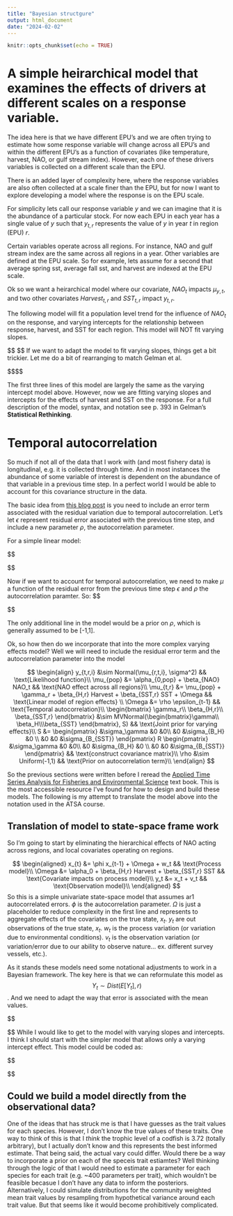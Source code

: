 ```yaml
---
title: "Bayesian structgure"
output: html_document
date: "2024-02-02"
---
```


```r
knitr::opts_chunk$set(echo = TRUE)
```

# A simple heirarchical model that examines the effects of drivers at different scales on a response variable. 

The idea here is that we have different EPU's and we are often trying to estimate how some response variable will change across all EPU's and within the different EPU's as a function of covariates (like temperature, harvest, NAO, or gulf stream index). However, each one of these drivers variables is collected on a different scale than the EPU. 

There is an added layer of complexity here, where the response variables are also often collected at a scale finer than the EPU, but for now I want to explore developing a model where the response is on the EPU scale. 

For simplicity lets call our response variable $y$ and we can imagine that it is the abundance of a particular stock. For now each EPU in each year has a single value of $y$ such that $y_{t,r}$ represents the value of $y$ in year $t$ in region (EPU) $r$. 

Certain variables operate across all regions. For instance, NAO and gulf stream index are the same across all regions in a year. Other variables are defined at the EPU scale. So for example, lets assume for a second that average spring sst, average fall sst, and harvest are indexed at the EPU scale.

Ok so we want a heirarchical model where our covariate, $NAO_t$ impacts $\mu_{y,t}$, and two other covariates $Harvest_{t,r}$ and $SST_{t,r}$ impact $y_{t,r}$. 

The following model will fit a population level trend for the influence of $NAO_t$ on the response, and varying intercepts for the relationship between response, harvest, and SST for each region. This model will NOT fit varying slopes. 

$$ \begin{align}


\mu_{pop} = \alpha_{0,pop} + \beta_{NAO} NAO_t \\

\mu_r = \mu_{pop} + \gamma_r + \beta_H Harvest + \beta_{SST} SST \\

y_{t,r} \sim Normal(\mu_r, \sigma^2)\\


\end{align}$$
If we want to adapt the model to fit varying slopes, things get a bit trickier. Let me do a bit of rearranging to match Gelman et al.

$$\begin{align}

y_{t,r} &\sim Normal(\mu_r, \sigma^2) && \text{Likelihood function}\\
\mu_{pop} &= \alpha_{0,pop} + \beta_{NAO} NAO_t && \text{NAO effect across all regions}\\
\mu_r &= \mu_{pop} + \gamma_r + \beta_{H,r} Harvest + \beta_{SST,r} SST && \text{Linear model of regional effects} \\
\begin{bmatrix}
\gamma_r\\
\beta_{H,r}\\
\beta_{SST,r}
\end{bmatrix} &= MVNormal(\begin{bmatrix}\gamma\\ \beta_H\\\beta_{SST} \end{bmatrix}, S) && \text{Joint prior for varying effects}\\
S &= \begin{pmatrix}
&\sigma_\gamma &0 &0\\
&0 &\sigma_{B_H} &0 \\
&0 &0 &\sigma_{B_{SST}}
\end{pmatrix} R \begin{pmatrix}
&\sigma_\gamma &0 &0\\
&0 &\sigma_{B_H} &0 \\
&0 &0 &\sigma_{B_{SST}}
\end{pmatrix} && \text{construct covariance matrix}

\end{align}$$

The first three lines of this model are largely the same as the varying intercept model above. However, now we are fitting varying slopes and intercepts for the effects of harvest and SST on the response. For a full description of the model, syntax, and notation see p. 393 in Gelman's **Statistical Rethinking**.


# Temporal autocorrelation

So much if not all of the data that I work with (and most fishery data) is longitudinal, e.g. it is collected through time. And in most instances the abundance of some variable of interest is dependent on the abundance of that variable in a previous time step. In a perfect world I would be able to account for this covariance structure in the data. 

The basic idea from [this blog post](https://agabrioblog.onrender.com/stan/autocorrelation-stan/autocorrelation-stan/) is you need to include an error term associated with the residual variation due to temporal autocorrelation. Let's let $\epsilon$ represent residual error associated with the previous time step, and include a new parameter $\rho$, the autocorrelation parameter.

For a simple linear model: 

$$
\begin{aligned}

y \sim Dist(\mu)\\
\mu = \alpha_0 + \beta x\\

\end{aligned}$$

Now if we want to account for temporal autocorrelation, we need to make $\mu$ a function of the residual error from the previous time step $\epsilon$ and $\rho$ the autocorrelation paramter. So: 
$$
\begin{aligned}

y_{i,t} \sim Dist(\mu_{i,t})\\
\mu_{i,t} = \alpha_0 + \beta x + \rho \epsilon_{i, t-1}

\end{aligned}
$$

The only additional line in the model would be a prior on $\rho$, which is generally assumed to be [-1,1].

Ok, so how then do we incorporate that into the more complex varying effects model? Well we will need to include the residual error term and the autocorrelation parameter into the model

$$
\begin{align}
y_{t,r,i} &\sim Normal(\mu_{r,t,i}, \sigma^2) && \text{Likelihood function}\\
\mu_{pop} &= \alpha_{0,pop} + \beta_{NAO} NAO_t && \text{NAO effect across all regions}\\
\mu_{t,r} &= \mu_{pop} + \gamma_r + \beta_{H,r} Harvest + \beta_{SST,r} SST + \Omega && \text{Linear model of region effects} \\
\Omega &= \rho \epsilon_{t-1} && \text{Temporal autocorrelation}\\ 
\begin{bmatrix}
\gamma_r\\
\beta_{H,r}\\
\beta_{SST,r}
\end{bmatrix} &\sim MVNormal(\begin{bmatrix}\gamma\\ \beta_H\\\beta_{SST} \end{bmatrix}, S) && \text{Joint prior for varying effects}\\
S &= \begin{pmatrix}
&\sigma_\gamma &0 &0\\
&0 &\sigma_{B_H} &0 \\
&0 &0 &\sigma_{B_{SST}}
\end{pmatrix} R \begin{pmatrix}
&\sigma_\gamma &0 &0\\
&0 &\sigma_{B_H} &0 \\
&0 &0 &\sigma_{B_{SST}}
\end{pmatrix} && \text{construct covariance matrix}\\
\rho &\sim Uniform(-1,1) && \text{Prior on autocorrelation term}\\
\end{align}
$$

So the previous sections were written before I reread the [Applied Time Series Analysis for Fisheries and Environmental Science](https://atsa-es.github.io/atsa-labs/) text book. This is the most accessible resource I've found for how to design and build these models. The following is my attempt to translate the model above into the notation used in the ATSA course. 

## Translation of model to state-space frame work

So I'm going to start by eliminating the hierarchical effects of NAO acting across regions, and local covariates operating on regions. 


$$
\begin{aligned}
x_{t} &= \phi x_{t-1} + \Omega + w_t && \text{Process model}\\
\Omega &= \alpha_0 + \beta_{H,r} Harvest + \beta_{SST,r} SST && \text{Covariate impacts on process model}\\
y_t &= x_t + v_t && \text{Observation model}\\
\end{aligned}
$$
So this is a simple univariate state-space model that assumes ar1 autocorrelated errors. $\phi$ is the autocorrelation parameter. $\Omega$ is just a placeholder to reduce complexity in the first line and represents to aggregate effects of the covariates on the true state, $x_t$. $y_t$ are out observations of the true state, $x_t$. $w_t$ is the process variation (or variation due to environmental conditions). $v_t$ is the observation variation (or variation/error due to our ability to observe nature... ex. different survey vessels, etc.). 

As it stands these models need some notational adjustments to work in a Bayesian framework. The key here is that we can reformulate this model as $$ Y_t \sim Dist(E[Y_t],r) $$. And we need to adapt the way that error is associated with the mean values.

$$
\begin{aligned}
\text{Transformed parameters}\\
\mu_{pop} &= \alpha_{0,pop} + \beta_{NAO} NAO_t && \text{NAO effect across all regions}\\
\mu_{t,r} &= \mu_{pop} + \gamma_r + \beta_{H,r} Harvest + \beta_{SST,r} SST + \rho \mu_{t-1,r} && \text{Linear model of region effects} \\
\\
\text{Likelihood}\\
\\

x_{t,r} &\sim Normal(\mu_{t,r}, w)&& \text{Likelihood process model}\\
y_{t,r,i} &\sim Normal(x_{t,r}, v) && \text{Likelihood obversation model}\\
\\
\text{Priors}
\\
\begin{bmatrix}
\gamma_r\\
\beta_{H,r}\\
\beta_{SST,r}
\end{bmatrix} &\sim MVNormal(\begin{bmatrix}\gamma\\ \beta_H\\\beta_{SST} \end{bmatrix}, S) && \text{Joint prior for varying effects}\\
S &= \begin{pmatrix}
&\sigma_\gamma &0 &0\\
&0 &\sigma_{B_H} &0 \\
&0 &0 &\sigma_{B_{SST}}
\end{pmatrix} R \begin{pmatrix}
&\sigma_\gamma &0 &0\\
&0 &\sigma_{B_H} &0 \\
&0 &0 &\sigma_{B_{SST}}
\end{pmatrix} && \text{Covariance matrix}\\
\rho &\sim Uniform(-1,1) && \text{Prior on autocorrelation term}\\
\alpha_0 &\sim Normal(0, 10) && \text{Prior on global intercept}\\
\beta_{NAO} &\sim Normal(0, 10) && \text{Prior on effect of NAO}\\
w &\sim Exp(1) && \text{Prior on process variance}\\
v &\sim Exp(1) && \text{Prior on observation variance}\\
\end{aligned}
$$
While I would like to get to the model with varying slopes and intercepts. I think I should start with the simpler model that allows only a varying intercept effect. This model could be coded as: 

$$
\begin{aligned}
\text{Transformed parameters}\\
\mu_{pop} &= \alpha_{0,pop} + \beta_{NAO} NAO_t && \text{NAO effect across all regions}\\
\mu_{t,r} &= \mu_{pop} + \gamma_r + \beta_{H} Harvest + \beta_{SST} SST + \rho \mu_{t-1,r} && \text{Linear model of region effects} \\
\\
\text{Likelihood}\\
\\

x_{t,r} &\sim Normal(\mu_{t,r}, w)&& \text{Likelihood process model}\\
y_{t,r,i} &\sim Normal(x_{t,r}, v) && \text{Likelihood obversation model}\\
\\
\text{Priors}
\\
\rho &\sim Uniform(-1,1) && \text{Prior on autocorrelation term}\\
\alpha_0 &\sim Normal(0, 10) && \text{Prior on global intercept}\\
\beta_{NAO} &\sim Normal(0, 10) && \text{Prior on effect of NAO}\\
\gamma_r &\sim Normal(0, \sigma_{Region}^2) && \text{Region specific deviation from the global intercept}\\
\beta_H | \beta_{SST} &\sim Normal(0, \sigma_{H | SST}) && \text{Priors on slope parameters}\\
\sigma_{H | SST} &\sim Exp(1) && \text{Priors on slope parameter variances}\\
w &\sim Exp(1) && \text{Prior on process variance}\\
v &\sim Exp(1) && \text{Prior on observation variance}\\
\end{aligned}
$$




## Could we build a model directly from the observational data? 

One of the ideas that has struck me is that I have guesses as the trait values for each species. However, I don't know the true values of these traits. One way to think of this is that I *think* the trophic level of a codfish is 3.72 (totally arbitrary), but I actually don't know and this represents the best informed estimate. That being said, the actual vary could differ. Would there be a way to incorporate a prior on each of the speceis trait estiamtes? Well thinking through the logic of that I would need to estimate a parameter for each species for each trait (e.g. ~400 parameters per trait), which wouldn't be feasible becasue I don't have any data to inform the posteriors. Alternatively, I could simulate distributions for the community weighted mean trait values by resampling from hypothetical variance around each trait value. But that seems like it would become prohibitively complicated.





























